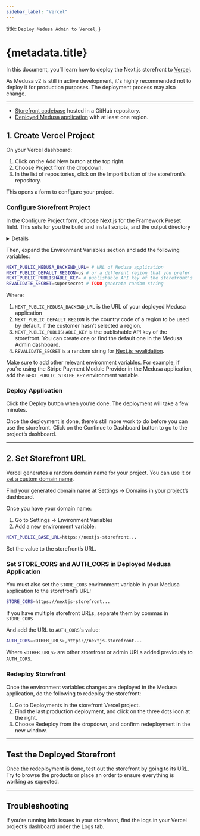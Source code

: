```yaml
---
sidebar_label: "Vercel"
---
```


  title: `Deploy Medusa Admin to Vercel`,
}

# {metadata.title}

In this document, you’ll learn how to deploy the Next.js storefront to [Vercel](https://vercel.com).

<Note title="Important">

As Medusa v2 is still in active development, it's highly recommended not to deploy it for production purposes. The deployment process may also change.

</Note>

---

<Note type="check">

- [Storefront codebase](../../../nextjs-starter/page.mdx) hosted in a GitHub repository.
- [Deployed Medusa application](../../page.mdx#medusa-application) with at least one region.

</Note>

## 1. Create Vercel Project

On your Vercel dashboard:

1. Click on the Add New button at the top right.
2. Choose Project from the dropdown.
3. In the list of repositories, click on the Import button of the storefront’s repository.

This opens a form to configure your project.

### Configure Storefront Project

In the Configure Project form, choose Next.js for the Framework Preset field. This sets for you the build and install scripts, and the output directory

<Details summaryContent="Expected Values">

- `build` script:
    
```bash npm2yarn
npm run build
```

- `install` script:

```bash npm2yarn
npm install
```

- output directory: `.next`

</Details>

Then, expand the Environment Variables section and add the following variables:

```bash
NEXT_PUBLIC_MEDUSA_BACKEND_URL= # URL of Medusa application
NEXT_PUBLIC_DEFAULT_REGION=us # or a different region that you prefer
NEXT_PUBLIC_PUBLISHABLE_KEY= # publishable API key of the storefront's sales channel
REVALIDATE_SECRET=supersecret # TODO generate random string
```

Where:

1. `NEXT_PUBLIC_MEDUSA_BACKEND_URL` is the URL of your deployed Medusa application
2. `NEXT_PUBLIC_DEFAULT_REGION` is the country code of a region to be used by default, if the customer hasn’t selected a region.
3. `NEXT_PUBLIC_PUBLISHABLE_KEY` is the publishable API key of the storefront. You can create one or find the default one in the Medusa Admin dashboard.
4. `REVALIDATE_SECRET` is a random string for [Next.js revalidation](https://nextjs.org/docs/app/building-your-application/data-fetching/fetching-caching-and-revalidating#on-demand-revalidation).

Make sure to add other relevant environment variables. For example, if you’re using the Stripe Payment Module Provider in the Medusa application, add the `NEXT_PUBLIC_STRIPE_KEY` environment variable.

### Deploy Application

Click the  Deploy button when you’re done. The deployment will take a few minutes.

Once the deployment is done, there’s still more work to do before you can use the storefront. Click on the Continue to Dashboard button to go to the project’s dashboard.

---

## 2. Set Storefront URL

Vercel generates a random domain name for your project. You can use it or [set a custom domain name](https://vercel.com/guides/how-do-i-add-a-custom-domain-to-my-vercel-project).

<Note title="Tip">

Find your generated domain name at Settings → Domains in your project’s dashboard.

</Note>

Once you have your domain name:

1. Go to Settings → Environment Variables
2. Add a new environment variable:

```bash
NEXT_PUBLIC_BASE_URL=https://nextjs-storefront...
```

Set the value to the storefront’s URL.

### Set STORE_CORS and AUTH_CORS in Deployed Medusa Application

You must also set the `STORE_CORS` environment variable in your Medusa application to the storefront’s URL:

```bash
STORE_CORS=https://nextjs-storefront...
```

<Note title="Tip">

If you have multiple storefront URLs, separate them by commas in `STORE_CORS`

</Note>

And add the URL to `AUTH_CORS`'s value:

```bash
AUTH_CORS=<OTHER_URLS>,https://nextjs-storefront...
```

Where `<OTHER_URLS>` are other storefront or admin URLs added previously to `AUTH_CORS`. 

### Redeploy Storefront

Once the environment variables changes are deployed in the Medusa application, do the following to redeploy the storefront:

1. Go to Deployments in the storefront Vercel project.
2. Find the last production deployment, and click on the three dots icon at the right.
3. Choose Redeploy from the dropdown, and confirm redeployment in the new window.

---

## Test the Deployed Storefront

Once the redeployment is done, test out the storefront by going to its URL. Try to browse the products or place an order to ensure everything is working as expected.

---

## Troubleshooting

If you’re running into issues in your storefront, find the logs in your Vercel project’s dashboard under the Logs tab.
